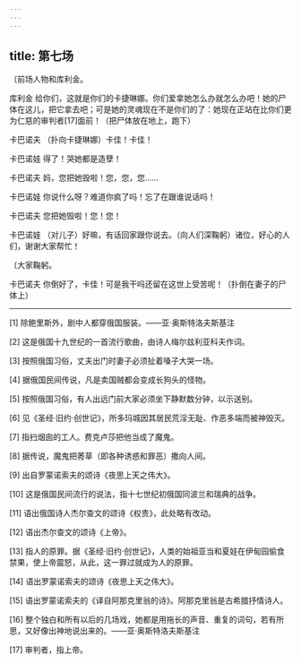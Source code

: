 ```yaml
---
---
---
```

title: 第七场
---




〔前场人物和库利金。





库利金 给你们，这就是你们的卡捷琳娜。你们爱拿她怎么办就怎么办吧！她的尸体在这儿，把它拿去吧；可是她的灵魂现在不是你们的了：她现在正站在比你们更为仁慈的审判者[17]面前！（把尸体放在地上，跑下）

卡巴诺夫 （扑向卡捷琳娜）卡佳！卡佳！

卡巴诺娃 得了！哭她都是造孽！

卡巴诺夫 妈，您把她毁啦！您，您，您……

卡巴诺娃 你说什么呀？难道你疯了吗！忘了在跟谁说话吗！

卡巴诺夫 您把她毁啦！您！您！

卡巴诺娃 （对儿子）好嘛，有话回家跟你说去。（向人们深鞠躬）诸位，好心的人们，谢谢大家帮忙！

〔大家鞠躬。

卡巴诺夫 你倒好了，卡佳！可是我干吗还留在这世上受苦呢！（扑倒在妻子的尸体上）



* * *



[1] 除鲍里斯外，剧中人都穿俄国服装。——亚·奥斯特洛夫斯基注

[2] 这是俄国十九世纪的一首流行歌曲，由诗人梅尔兹利亚科夫作词。

[3] 按照俄国习俗，丈夫出门时妻子必须扯着嗓子大哭一场。

[4] 据俄国民间传说，凡是卖国贼都会变成长狗头的怪物。

[5] 按照俄国习俗，有人出远门前大家必须坐下静默数分钟，以示送别。

[6] 见《圣经·旧约·创世记》，所多玛城因其居民荒淫无耻、作恶多端而被神毁灭。

[7] 指扫烟囱的工人。费克卢莎把他当成了魔鬼。

[8] 据传说，魔鬼把莠草（即各种诱惑和罪恶）撒向人间。

[9] 出自罗蒙诺索夫的颂诗《夜思上天之伟大》。

[10] 这是俄国民间流行的说法，指十七世纪初俄国同波兰和瑞典的战争。

[11] 语出俄国诗人杰尔查文的颂诗《权贵》，此处略有改动。

[12] 语出杰尔查文的颂诗《上帝》。

[13] 指人的原罪。据《圣经·旧约·创世记》，人类的始祖亚当和夏娃在伊甸园偷食禁果，使上帝震怒，从此，这一罪过就成为人的原罪。

[14] 语出罗蒙诺索夫的颂诗《夜思上天之伟大》。

[15] 语出罗蒙诺索夫的《译自阿那克里翁的诗》。阿那克里翁是古希腊抒情诗人。

[16] 整个独白和所有以后的几场戏，她都是用拖长的声音、重复的词句，若有所思，又好像出神地说出来的。——亚·奥斯特洛夫斯基注

[17] 审判者，指上帝。